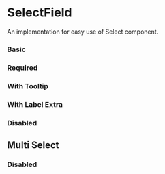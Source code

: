 
<Meta of={Story} />

# SelectField

An implementation for easy use of Select component.

### Basic

<Canvas of={Story.Primary} />

### Required

<Canvas of={Story.Required} />

### With Tooltip

<Canvas of={Story.WithTooltip} />

### With Label Extra

<Canvas of={Story.WithExtraLabel} />

### Disabled

<Canvas of={Story.Disabled} />

## Multi Select

<Canvas of={Story.MultiSelect} />

### Disabled

<Canvas of={Story.MultiSelectDisabled} />

<Primary />
<Controls />
